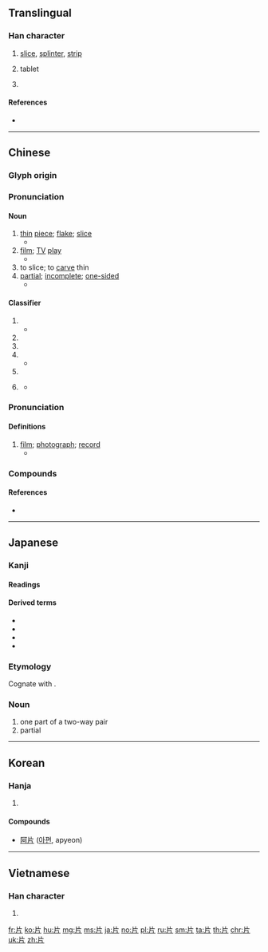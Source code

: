 ==Translingual==
{{stroke order|type=animate}}

===Han character===
{{Han char|rn=91|rad=片|as=00|sn=4|four=22027|canj=LLML,LLMN}}

# [[slice]], [[splinter]], [[strip]]
# {{lb|zh|medicine}} tablet
# {{mul-kangxi radical-def}}

====References====
* {{Han ref|kx=0692.360|dkj=19813|dj=1105.250|hdz=32014.010|uh=7247|ud=29255|bh=A4F9|bd=42233}}

----

==Chinese==
{{zh-forms}}

===Glyph origin===
{{Han etym}}

===Pronunciation===
{{zh-pron
|m=piàn
|c=pin3
|h=pfs=phién/phien
|mn=phìⁿ/phiàn
|mn_note=phìⁿ - vernacular, phiàn - literary
|w=
|mc=y
|oc=y
|ma=y
|cat=n,cls
}}

====Noun====
{{zh-noun}}

# [[thin]] [[piece]]; [[flake]]; [[slice]]
#* {{zh-l|片子|flake, small piece}}
# [[film]]; [[TV]] [[play]]
#* {{zh-l|影片|film, movie}}
# to slice; to [[carve]] thin
# [[partial]]; [[incomplete]]; [[one-sided]]
#* {{zh-l|片面|unilateral, one-sided}}

====Classifier====
{{zh-cls}}

# {{non-gloss definition|[[classifier]] for slices}}
#* {{zh-x|一 片 面包|a slice of bread}}
# {{non-gloss definition|[[classifier]] for flat objects such as leaves, pieces of paper}}
# {{non-gloss definition|[[classifier]] for small nonspherical medicinal objects such as pills, tablets}}
# {{non-gloss definition|[[classifier]] for tract of land, area of water}}
#* {{zh-x|望 著 海 一 片　滿懷 倦　無淚 也 無言|Gazing at the sea, tired, without tears or words|C-LIT|ref='''1984''', {{l|zh|w:zh:梅艷芳|梅艷芳}}, {{l|zh|w:zh:似水流年 (歌曲)|似水流年}}}}
# {{non-gloss definition|[[classifier]] for CDs, movies, DVDs}}
# {{lb|zh|used with numeral {{zh-l|一}}}} {{non-gloss definition|[[classifier]] for scenarios, scenes, feelings, atmospheres, sounds, clouds}}
#* {{zh-x|為何 我 心 '''一''' '''片''' 空虛|Why is my heart a '''tract''' of emptiness?|C-LIT|ref='''1983''', {{l|zh|w:zh:陳百強|陳百強}}, {{lang|zh|偏偏喜歡你}}}}

===Pronunciation===
{{zh-pron
|m=piān,piàn
|c=pin3-2
|cat=n
}}

====Definitions====
{{zh-hanzi}}

# [[film]]; [[photograph]]; [[record]]
#* {{zh-l|片子|film, movie, film reel}}

===Compounds===
{{der3
| {{zh-l|安胃片}}
| {{zh-l|千柏鼻炎片}}
| {{zh-l|鼻炎片}}
| {{zh-l|更年安片}}
| {{zh-l|化症回生片}}
| {{zh-l|健民咽喉片}}
| {{zh-l|乳癖消片}}
| {{zh-l|三金片}}
| {{zh-l|舒胸片}}
| {{zh-l|署症片}}
| {{zh-l|刺五加片}}
| {{zh-l|益心酮片}}
| {{zh-l|石淋通片}}
| {{zh-l|北豆根片}}
| {{zh-l|昆明山海棠片}}
| {{zh-l|香連片}}
| {{zh-l|卡片|business card}}
}}

====References====
* {{thcwd|1225}}

----

==Japanese==

===Kanji===
{{ja-kanji|grade=6|rs=片00}}

====Readings====
{{ja-readings
|goon=[[へん]] (hen)
|kanon=[[へん]] (hen)
|kun=[[かた]] (kata), [[ひら]] (hira) {{non-joyo-reading}}
}}

====Derived terms====
* {{ja-r|刀|かたな}}
* {{ja-r|片仮名|かたかな}}
* {{ja-r|片道|かたみち}}
* {{ja-r|片思い|かたおもい}}

===Etymology===
Cognate with {{m|ja|方|tr=kata}}.

===Noun===
{{ja-noun|かた}}

# one part of a two-way pair
# partial

----

==Korean==

===Hanja===
{{ko-hanja|hangeul=편|eumhun=|rv=pyeon|mr=p'yŏn|y=phyen}}

# {{defn|lang=ko|sort=片00}}

====Compounds====
* [[阿片]] ([[아편]], apyeon)

----

==Vietnamese==

===Han character===
{{vi-hantu|[[phiến]], [[bằng]], [[phiện]]|rs=片00}}

# {{defn|lang=vi|sort=片00}}

[[Category:CJKV radicals| ]]

[[fr:片]]
[[ko:片]]
[[hu:片]]
[[mg:片]]
[[ms:片]]
[[ja:片]]
[[no:片]]
[[pl:片]]
[[ru:片]]
[[sm:片]]
[[ta:片]]
[[th:片]]
[[chr:片]]
[[uk:片]]
[[zh:片]]